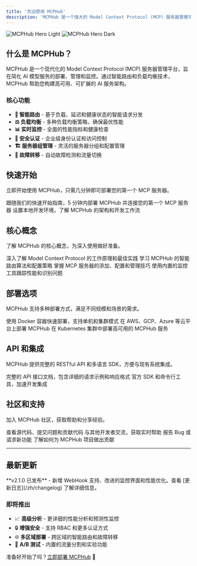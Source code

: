 ```yaml
---
title: '欢迎使用 MCPHub'
description: 'MCPHub 是一个强大的 Model Context Protocol (MCP) 服务器管理平台，提供智能路由、负载均衡和实时监控功能'
---
```


<img className="block dark:hidden" src="/images/hero-light.png" alt="MCPHub Hero Light" />
<img className="hidden dark:block" src="/images/hero-dark.png" alt="MCPHub Hero Dark" />

## 什么是 MCPHub？

MCPHub 是一个现代化的 Model Context Protocol (MCP) 服务器管理平台，旨在简化 AI 模型服务的部署、管理和监控。通过智能路由和负载均衡技术，MCPHub 帮助您构建高可用、可扩展的 AI 服务架构。

### 核心功能

- **🚀 智能路由** - 基于负载、延迟和健康状态的智能请求分发
- **⚖️ 负载均衡** - 多种负载均衡策略，确保最优性能
- **📊 实时监控** - 全面的性能指标和健康检查
- **🔐 安全认证** - 企业级身份认证和访问控制
- **🏗️ 服务器组管理** - 灵活的服务器分组和配置管理
- **🔄 故障转移** - 自动故障检测和流量切换

## 快速开始

立即开始使用 MCPHub，只需几分钟即可部署您的第一个 MCP 服务器。

<CardGroup cols={2}>
  <Card title="5 分钟快速部署" icon="rocket" href="/zh/quickstart">
    跟随我们的快速开始指南，5 分钟内部署 MCPHub 并连接您的第一个 MCP 服务器
  </Card>
  <Card title="开发环境搭建" icon="code" href="/zh/development/getting-started">
    设置本地开发环境，了解 MCPHub 的架构和开发工作流
  </Card>
</CardGroup>

## 核心概念

了解 MCPHub 的核心概念，为深入使用做好准备。

<CardGroup cols={2}>
  <Card title="MCP 协议介绍" icon="network-wired" href="/zh/concepts/mcp-protocol">
    深入了解 Model Context Protocol 的工作原理和最佳实践
  </Card>
  <Card title="智能路由机制" icon="route" href="/zh/features/smart-routing">
    学习 MCPHub 的智能路由算法和配置策略
  </Card>
  <Card title="服务器管理" icon="server" href="/zh/features/server-management">
    掌握 MCP 服务器的添加、配置和管理技巧
  </Card>
  <Card title="监控与分析" icon="chart-line" href="/zh/features/monitoring">
    使用内置的监控工具跟踪性能和识别问题
  </Card>
</CardGroup>

## 部署选项

MCPHub 支持多种部署方式，满足不同规模和场景的需求。

<CardGroup cols={3}>
  <Card title="Docker 部署" icon="docker" href="/zh/configuration/docker-setup">
    使用 Docker 容器快速部署，支持单机和集群模式
  </Card>
  <Card title="云服务部署" icon="cloud" href="/zh/deployment/cloud">
    在 AWS、GCP、Azure 等云平台上部署 MCPHub
  </Card>
  <Card title="Kubernetes" icon="dharmachakra" href="/zh/deployment/kubernetes">
    在 Kubernetes 集群中部署高可用的 MCPHub 服务
  </Card>
</CardGroup>

## API 和集成

MCPHub 提供完整的 RESTful API 和多语言 SDK，方便与现有系统集成。

<CardGroup cols={2}>
  <Card title="API 参考文档" icon="code" href="/zh/api-reference/introduction">
    完整的 API 接口文档，包含详细的请求示例和响应格式
  </Card>
  <Card title="SDK 和工具" icon="toolbox" href="/zh/sdk">
    官方 SDK 和命令行工具，加速开发集成
  </Card>
</CardGroup>

## 社区和支持

加入 MCPHub 社区，获取帮助和分享经验。

<CardGroup cols={2}>
  <Card title="GitHub 仓库" icon="github" href="https://github.com/mcphub/mcphub">
    查看源代码、提交问题和贡献代码
  </Card>
  <Card title="Discord 社区" icon="discord" href="https://discord.gg/mcphub">
    与其他开发者交流，获取实时帮助
  </Card>
  <Card title="问题反馈" icon="bug" href="/zh/support/issues">
    报告 Bug 或请求新功能
  </Card>
  <Card title="贡献指南" icon="heart" href="/zh/contributing">
    了解如何为 MCPHub 项目做出贡献
  </Card>
</CardGroup>

---

## 最新更新

<Note>
  **v2.1.0 已发布** - 新增 WebHook 支持、改进的监控界面和性能优化。查看 [更新日志](/zh/changelog)
  了解详细信息。
</Note>

### 即将推出

- 📈 **高级分析** - 更详细的性能分析和预测性监控
- 🔒 **增强安全** - 支持 RBAC 和更多认证方式
- 🌐 **多区域部署** - 跨区域的智能路由和故障转移
- 🎯 **A/B 测试** - 内置的流量分割和实验功能

准备好开始了吗？[立即部署 MCPHub](/zh/quickstart) 🚀

  </Card>
</CardGroup>
